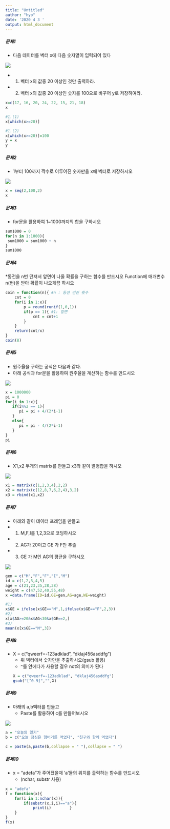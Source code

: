 ---
title: "Untitled"
author: "hyo"
date: '2020 4 3 '
output: html_document
---
##### 문제1
* 다음 데이터를 벡터 x에 다음 숫자열이 입력되어 있다

![](C:/Users/haley/Desktop/haley/task/Rbasic/statistic_lecture/basic123/q1.jpg)  

* 1) 벡터 x의 값중 20 이상인 것만 출력하라.
* 2) 벡터 x의 값중 20 이상인 숫자를 100으로 바꾸어 y로 저장하여라.
```{r}
x=c(17, 16, 20, 24, 22, 15, 21, 18)
x

#1.(1)
x[which(x>=20)]

#1.(2)
x[which(x>=20)]=100
y = x
y
```

##### 문제2
* 1부터 100까지 짝수로 이루어진 숫자만을 x에 벡터로 저장하시오

![](C:/Users/haley/Desktop/haley/task/Rbasic/statistic_lecture/basic123/q2.jpg)  
```{r}
x = seq(2,100,2)
x
```

##### 문제3
* for문을 활용하여 1~1000까지의 합을 구하시오
```{r}
sum1000 = 0
for(n in 1:1000){
 sum1000 = sum1000 + n
}
sum1000
```

##### 문제4
*동전을 n번 던져서 앞면이 나올 확률을 구하는 함수를 만드시오 Function에 매개변수 n(번)을 받아 확률이 나오게끔 하시오
```{r}
coin = function(n){ #n : 동전 던진 횟수
	cnt = 0
	for(i in 1:x){
		p = round(runif(1,0,1))
		if(p == 1){ #1: 앞면
			cnt = cnt+1
		}
	}
	return(cnt/x)
}
coin(8)
```

##### 문제5
* 원주율을 구하는 공식은 다음과 같다.
* 아래 공식과 for문을 활용하여 원주율을 계산하는 함수를 만드시오

![](C:/Users/haley/Desktop/haley/task/Rbasic/statistic_lecture/basic123/q5.jpg) 

```{r} 
x = 1000000
pi = 0
for(i in 1:x){
   if(i%%2 == 1){
      pi = pi + 4/(2*i-1)
   }
   else{
      pi = pi - 4/(2*i-1)
   }
}
pi
```


##### 문제6
* X1,x2 두개의 matrix를 만들고 x3와 같이 열병합을 하시오

![](C:/Users/haley/Desktop/haley/task/Rbasic/statistic_lecture/basic123/q6.jpg) 
```{r}

x1 = matrix(c(1,2,3,4),2,2)
x2 = matrix(c(12,8,7,6,2,4),3,2)
x3 = rbind(x1,x2)
```

##### 문제7
* 아래와 같이 데이터 프레임을 만들고
* 1)	M,F,I를 1,2,3으로 코딩하시오
* 2)	AG가 20이고 GE 가 F만 추출
* 3)	GE 가 M인 AG의 평균을 구하시오

![](C:/Users/haley/Desktop/haley/task/Rbasic/statistic_lecture/basic123/q7.jpg) 

```{r}
gen = c("M","F","F","I","M")
id = c(1,2,3,4,5)
age = c(21,23,35,28,38)
weight = c(47,52,40,55,48)
x =data.frame(ID=id,GE=gen,AG=age,WE=weight)

#1)
x$GE = ifelse(x$GE=="M",1,ifelse(x$GE=="F",2,3))
#2)
x[x$AG>=20&x$AG<30&x$GE==2,]
#3)
mean(x[x$GE=="M",3])
```

##### 문제8
* X = c(“qweerf=-123adklad”, “dklaj456asddfg”)
  + 위 벡터에서 숫자만을 추출하시오(gsub 활용)
  + `^`를 안에다가 사용할 결우 not의 의미가 된다
```{r}
X = c("qweerf=-123adklad", "dklaj456asddfg")
gsub("[^0-9]","",X)
```

##### 문제9
* 아래의 a,b벡터를 만들고
  + Paste를 활용하여 c를 만들어보시오
  
![](C:/Users/haley/Desktop/haley/task/Rbasic/statistic_lecture/basic123/q9.jpg) 

 
```{r}
a = "오늘의 일기"
b = c("오늘 점심은 햄버거를 먹었다", "친구와 함께 먹었다")

c = paste(a,paste(b,collapse = " "),collapse = " ")
```

##### 문제10
* x = "adefa"가 주어졌을때 'a'들의 위치를 출력하는 함수를 만드시오
  + (nchar, substr 사용)
  
```{r}
x = "adefa"
f = function(x){
	for(i in 1:nchar(x)){
		if(substr(x,i,i)=="a"){
			print(i)		}
	}
}
f(x)
```
